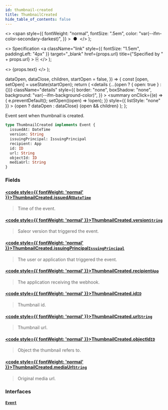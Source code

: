 ```yaml
---
id: thumbnail-created
title: ThumbnailCreated
hide_table_of_contents: false
---
```


  <>
    <span
      style={{
        fontWeight: "normal",
        fontSize: ".5em",
        color: "var(--ifm-color-secondary-darkest)",
      }}
    >
      &nbsp;●&nbsp;
    </span>
  </>
);

  <>
    Specification
    <a
      className="link"
      style={{ fontSize: "1.5em", paddingLeft: "4px" }}
      target="\_blank"
      href={props.url}
      title={"Specified by " + props.url}
    >
      ⎘
    </a>
  </>
);

  <>
    <span className={props.class}>{props.text}</span>
  </>
);


  dataOpen,
  dataClose,
  children,
  startOpen = false,
}) => {
  const [open, setOpen] = useState(startOpen);
  return (
    <details
      {...(open ? { open: true } : {})}
      className="details"
      style={{
        border: "none",
        boxShadow: "none",
        background: "var(--ifm-background-color)",
      }}
    >
      <summary
        onClick={(e) => {
          e.preventDefault();
          setOpen((open) => !open);
        }}
        style={{ listStyle: "none" }}
      >
        {open ? dataOpen : dataClose}
      </summary>
      {open && children}
    </details>
  );
};

Event sent when thumbnail is created.

<Badge text="Added in Saleor 3.12" class="secondary margin-bottom--sm" />

```graphql
type ThumbnailCreated implements Event {
  issuedAt: DateTime
  version: String
  issuingPrincipal: IssuingPrincipal
  recipient: App
  id: ID
  url: String
  objectId: ID
  mediaUrl: String
}
```

### Fields

#### [<code style={{ fontWeight: 'normal' }}>ThumbnailCreated.<b>issuedAt</b></code>](#)<Bullet />[`DateTime`](../../../api-reference/miscellaneous/scalars/date-time) <Badge class="badge badge--secondary" text="scalar"/>

> Time of the event.

#### [<code style={{ fontWeight: 'normal' }}>ThumbnailCreated.<b>version</b></code>](#)<Bullet />[`String`](../../../api-reference/miscellaneous/scalars/string) <Badge class="badge badge--secondary" text="scalar"/>

> Saleor version that triggered the event.

#### [<code style={{ fontWeight: 'normal' }}>ThumbnailCreated.<b>issuingPrincipal</b></code>](#)<Bullet />[`IssuingPrincipal`](../../../api-reference/miscellaneous/unions/issuing-principal) <Badge class="badge badge--secondary" text="union"/>

> The user or application that triggered the event.

#### [<code style={{ fontWeight: 'normal' }}>ThumbnailCreated.<b>recipient</b></code>](#)<Bullet />[`App`](../../../api-reference/apps/objects/app) <Badge class="badge badge--secondary" text="object"/>

> The application receiving the webhook.

#### [<code style={{ fontWeight: 'normal' }}>ThumbnailCreated.<b>id</b></code>](#)<Bullet />[`ID`](../../../api-reference/miscellaneous/scalars/id) <Badge class="badge badge--secondary" text="scalar"/>

> Thumbnail id.
>
> <Badge text="Added in Saleor 3.12" class="secondary margin-bottom--sm" />

#### [<code style={{ fontWeight: 'normal' }}>ThumbnailCreated.<b>url</b></code>](#)<Bullet />[`String`](../../../api-reference/miscellaneous/scalars/string) <Badge class="badge badge--secondary" text="scalar"/>

> Thumbnail url.
>
> <Badge text="Added in Saleor 3.12" class="secondary margin-bottom--sm" />

#### [<code style={{ fontWeight: 'normal' }}>ThumbnailCreated.<b>objectId</b></code>](#)<Bullet />[`ID`](../../../api-reference/miscellaneous/scalars/id) <Badge class="badge badge--secondary" text="scalar"/>

> Object the thumbnail refers to.
>
> <Badge text="Added in Saleor 3.12" class="secondary margin-bottom--sm" />

#### [<code style={{ fontWeight: 'normal' }}>ThumbnailCreated.<b>mediaUrl</b></code>](#)<Bullet />[`String`](../../../api-reference/miscellaneous/scalars/string) <Badge class="badge badge--secondary" text="scalar"/>

> Original media url.
>
> <Badge text="Added in Saleor 3.12" class="secondary margin-bottom--sm" />

### Interfaces

#### [`Event`](../../../api-reference/miscellaneous/interfaces/event) <Badge class="badge badge--secondary" text="interface"/>

>
